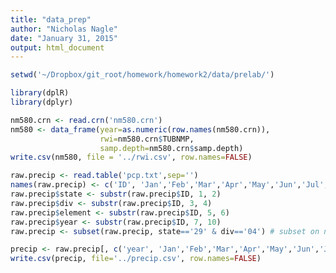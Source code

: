 ```yaml
---
title: "data_prep"
author: "Nicholas Nagle"
date: "January 31, 2015"
output: html_document
---
```


```r
setwd('~/Dropbox/git_root/homework/homework2/data/prelab/')

```


```r
library(dplR)
library(dplyr)
```

```r
nm580.crn <- read.crn('nm580.crn')
nm580 <- data_frame(year=as.numeric(row.names(nm580.crn)), 
                    rwi=nm580.crn$TUBNMP, 
                    samp.depth=nm580.crn$samp.depth)
write.csv(nm580, file = '../rwi.csv', row.names=FALSE)

raw.precip <- read.table('pcp.txt',sep='')
names(raw.precip) <- c('ID', 'Jan','Feb','Mar','Apr','May','Jun','Jul','Aug','Sep','Oct','Nov','Dec')
raw.precip$state <- substr(raw.precip$ID, 1, 2)
raw.precip$div <- substr(raw.precip$ID, 3, 4)
raw.precip$element <- substr(raw.precip$ID, 5, 6)
raw.precip$year <- substr(raw.precip$ID, 7, 10)
raw.precip <- subset(raw.precip, state=='29' & div=='04') # subset on new mexico=29, division=04

precip <- raw.precip[, c('year', 'Jan','Feb','Mar','Apr','May','Jun','Jul','Aug','Sep','Oct','Nov','Dec')]
write.csv(precip, file='../precip.csv', row.names=FALSE)
```


